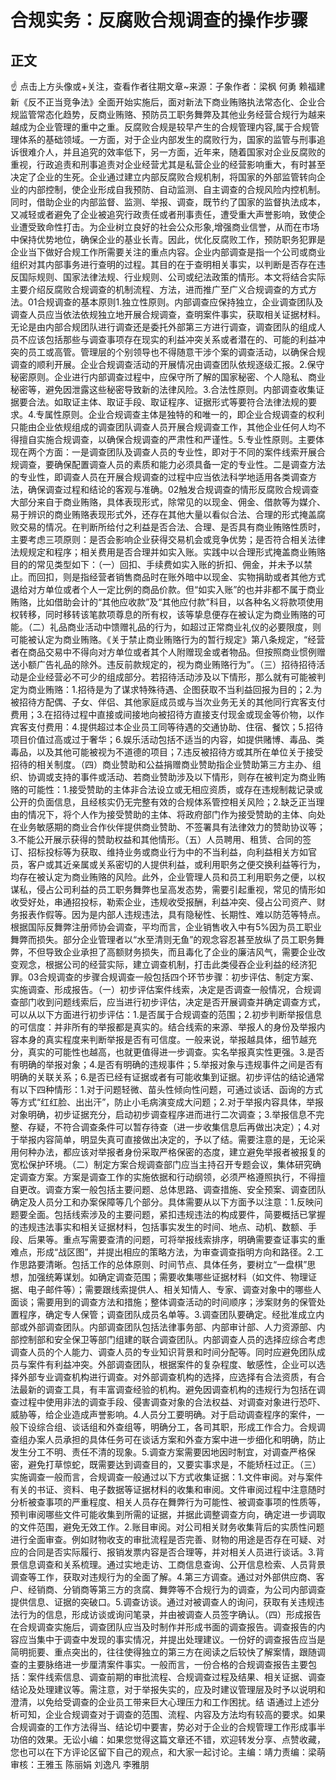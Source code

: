 # 合规实务：反腐败合规调查的操作步骤
## 正文
☝ 点击上方头像或+关注，查看作者往期文章~来源：子象作者：梁枫 何勇 赖福建新《反不正当竞争法》全面开始实施后，面对新法下商业贿赂执法常态化、企业合规监管常态化趋势，反商业贿赂、预防员工职务舞弊及其他业务经营合规行为越来越成为企业管理的重中之重。反腐败合规是较早产生的合规管理内容,属于合规管理体系的基础领域。一方面，对于企业内部发生的腐败行为，国家的监管与刑事追诉很难介人，并且追究的效率低下，另一方面，近年来，随着国家对企业反腐败的重视，行政追责和刑事追责对企业经营尤其是私营企业的经营影响重大，有时甚至决定了企业的生死。企业通过建立内部反腐败合规机制，将国家的外部监管转向企业的内部控制，使企业形成自我预防、自动监测、自主调查的合规风险内控机制。同时，借助企业的内部监督、监测、举报、调查，既节约了国家的监督执法成本，又减轻或者避免了企业被追究行政责任或者刑事责任，遭受重大声誉影响，致使企业遭受致命性打击。为企业树立良好的社会公众形象,增强商业信誉，从而在市场中保持优势地位，确保企业的基业长青。因此，优化反腐败工作，预防职务犯罪是企业当下做好合规工作所需要关注的重点内容。企业内部调查是指一个公司或商业组织对其内部事务进行查明的过程。其目的在于查明相关事实，以判断是否存在违反国际规则、国家法律法规、行业规则、公司或纪法政策的情形。本文将结合实际主要介绍反腐败合规调查的机制流程、方法，进而推广至广义合规调查的方式方法。01合规调查的基本原则1.独立性原则。内部调查应保持独立，企业调查团队及调查人员应当依法依规独立地开展合规调查，查明案件事实，获取相关证据材料。无论是由内部合规团队进行调查还是委托外部第三方进行调查，调查团队的组成人员不应该包括那些与调查事项存在现实的利益冲突关系或者潜在的、可能的利益冲突的员工或高管。管理层的个别领导也不得随意干涉个案的调查活动，以确保合规调查的顺利开展。企业合规调查活动的开展情况由调查团队依规逐级汇报。2.保守秘密原则。企业进行内部调查过程中，应保守所了解的国家秘密、个人隐私、商业秘密等，避免因泄露这些秘密导致新的法律风险。3.合法性原则。内部调查收集证据要合法。如取证主体、取证手段、取证程序、证据形式等要符合法律法规的要求。4.专属性原则。企业合规调查主体是独特的和唯一的，即企业合规调查的权利只能由企业依规组成的调查团队调查人员开展合规调查工作，其他企业任何人均不得擅自实施合规调查，以确保合规调查的严肃性和严谨性。5.专业性原则。主要体现在两个方面：一是调查团队及调查人员的专业性，即对于不同的案件线索开展合规调查，要确保配置调查人员的素质和能力必须具备一定的专业性。二是调查方法的专业性，即调查人员在开展合规调查的过程中应当依法科学地适用各类调查方法，确保调查过程和结论的客观与准确。02触发合规调查的情形反腐败合规调查大部分来自于商业贿赂，具体表现形式，除常见的以现金、佣金、借款等为媒介、易于辨识的商业贿赂表现形式外，还存在其他大量以看似合法、合理的形式掩盖腐败交易的情况。在判断所给付之利益是否合法、合理、是否具有商业贿赂性质时，主要考虑三项原则：是否会影响企业获得交易机会或竞争优势；是否符合相关法律法规规定和程序；相关费用是否合理并如实入账。实践中以合理形式掩盖商业贿赂目的的常见类型如下：（一）回扣、手续费如实入账的折扣、佣金，并未予以禁止。而回扣，则是指经营者销售商品时在账外暗中以现金、实物捐助或者其他方式退给对方单位或者个人一定比例的商品价款。但“如实入账”的也并非都不属于商业贿赂，比如借助会计的“其他应收款”及“其他应付款”科目，以各种名义将款项使用权转移，同时移转该笔款项尊息的所有权，该等挚息便存在被认定为商业贿赂的可能。（二）礼品商业活动中馈赠礼品的行为，如超过正常商业礼仪的必要限度，则可能被认定为商业贿赂。《关于禁止商业贿赂行为的暂行规定》第八条规定，“经营者在商品交易中不得向对方单位或者其个人附赠现金或者物品。但按照商业惯例赠送小额广告礼品的除外。违反前款规定的，视为商业贿赂行为”。（三）招待招待活动是企业经营必不可少的组成部分。若招待活动涉及以下情形，那么就有可能被判定为商业贿赂：1.招待是为了谋求特殊待遇、企图获取不当利益回报为目的；2.为被招待方配偶、子女、伴侣、其他家庭成员或与当次业务无关的其他同行宾客支付费用；3.在招待过程中直接或间接地向被招待方直接支付现金或现金等价物，以作宾客支付费用：4.提供超过本企业员工同等待遇的交通协助、住宿、餐饮；5.招待项目价值过高或过于奢华；6.娱乐活动包括不适当的内容，如提供赌博、毒品、类毒品，以及其他可能被视为不道德的项目；7.违反被招待方或其所在单位关于接受招待的相关制度。（四）商业赞助和公益捐赠商业赞助指企业赞助第三方主办、组织、协调或支持的事件或活动、若商业赞助涉及以下情形，则存在被判定为商业贿赂的可能性：1.接受赞助的主体非合法设立或无相应资质，或存在违规制裁记录或公开的负面信息，且经核实仍无完整有效的合规体系管控相关风险；2.缺乏正当理由的情况下，将个人作为接受赞助的主体、将政府部门作为接受赞助的主体、向处在业务敏感期的商业合作伙伴提供商业赞助、不签署具有法律效力的赞助协议等；3.不能公开展示获得的赞助权益和其他情形。（五）人员聘用、租赁、合同的签订、招标投标等为获取、维持业务或商业行为中的不当利益，向利益相关方如官员，客户或其近亲属或关系密切的人提供利益，或利用职务之便交换利益等行为，均存在被认定为商业贿赂的风险。此外，企业管理人员和员工利用职务之便，以权谋私，侵占公司利益的员工职务舞弊也呈高发态势，需要引起重视，常见的情形如收受好处，串通招投标，勒索企业，违规收受报酬，利益冲突、侵占公司资产、财务报表作假等。因为是内部人违规违法，具有隐秘性、长期性、难以防范等特点。根据国际反舞弊注册师协会调查，平均而言，企业销售收入中有5%因为员工职业舞弊而损失。部分企业管理者以“水至清则无鱼”的观念容忍甚至放纵了员工职务舞弊，不但导致企业承担了高额财务损失，而且毒化了企业的廉洁风气，需要企业改变观念，根据公司的经营实际，建立调查机制，打击此类侵吞企业利益的经济犯罪。03合规调查的步骤合规调查一般包括四个环节步骤：初步评估、制定方案、实施调查、形成报告。（一）初步评估案件线索，决定是否调查一般情况，合规调查部门收到问题线索后，应当进行初步评估，决定是否开展调查并确定调查方式，可以从以下方面进行初步评估：1.是否属于合规调查的范围；2.初步判断举报信息的可信度：并非所有的举报都是真实的。结合线索的来源、举报人的身份及举报内容本身的真实程度来判断举报是否有可信度。一般来说，举报越具体，细节越充分，真实的可能性也越高，也就更值得进一步调查。实名举报真实性更强。3.是否有明确的举报对象；4.是否有明确的违规事件；5.举报对象与违规事件之间是否有明确的关联关系；6.是否已经有证据或者有可能收集到证据。初步评估的结论通常有以下四种情形：1.对于问题轻微、苗头性倾向性问题，可通过谈话、函询的方式等方式“红红脸、出出汗”，防止小毛病演变成大问题；2.对于举报内容具体，举报对象明确，初步证据充分，启动初步调查程序进而进行二次调查；3.举报信息不完整、存疑，不符合调查条件可以暂存待查（进一步收集信息后再做出决定）；4.对于举报内容简单，明显失真可直接做出决定的，予以了结。需要注意的是，无论采用何种办法，都应该对举报者身份采取严格保密的态度，建立避免举报者被报复的宽松保护环境。（二）制定方案合规调查部门应当主持召开专题会议，集体研究确定调查方案。方案是调查工作的实施依据和行动纲领，必须严格遵照执行，不得擅自更改。调查方案一般包括主要问题、总体思路、调查措施、安全预案、调查团队确定及人员分工和办案保障等几个部分。具体需要从以下方面予以注意：1.反映问题要全面。包括线索涉及的主要问题，紧扣违规违法的构成要件，简要概括已掌握的违规违法事实和相关证据材料，包括事实发生的时间、地点、动机、数额、手段、后果等。重点写需要查清的问题，可将举报线索排序，明确需要查证事实的重难点，形成“战区图”，并提出相应的策略方法，为审查调查指明方向和路径。2.工作思路要清晰。包括工作的总体原则、时间节点、具体任务，要树立“一盘棋”思想，加强统筹谋划。如确定调查范围；需要收集哪些证据材料（如文件、物理证据、电子邮件等）；需要跟线索提供人、相关知情人、专家、调查对象中的哪些人面谈；需要用到的调查方法和措施；整体调查活动的时间顺序；涉案财务的保管处置程序，确定专人保管；调查团队成员名单等。3.调查团队要确定。经批准成立内部或外部调查团队。内部调查团队包括法律事务部、内部审计部、人力资源部、内部控制部和安全保卫等部门组建的联合调查团队。内部调查人员的选择应综合考虑调查人员的个人能力、调查人员的专业知识背景和时间分配等。同时应避免团队成员与案件有利益冲突。外部调查团队，根据案件的复杂程度、敏感性，企业可以选择外部专业调查机构进行调查。对外部调查机构的选择，应选择有合法资质，有合法最新的调查工具，有丰富调查经验的机构。避免因调查机构的违规行为包括在调查过程中使用非法的调查手段、侵害调查对象的合法权益、对调查对象进行恐吓、威胁等，给企业造成声誉影响。4.人员分工要明确。对于启动调查程序的案件，一般下设综合组、谈话组和外查组等，明确分工，各司其职，形成工作合力。合规调查组办案人员承担的具体任务可在谈话方案和外查方案中进一步细化和明确，防止发生分工不明、责任不清的现象。5.调查方案需要因地因时制宜，对调查严格保密，避免打草惊蛇，既需要达到调查目的，又要实事求是，不能矫枉过正。（三）实施调查一般而言，合规调查一般通过以下方式收集证据：1.文件审阅。对与案件有关的书证、资料、电子数据等证据材料的收集和审阅。文件审阅过程中注意随时分析被查事项的严重程度、相关人员存在舞弊行为可能性、被调查事项的性质等，预判审阅哪些文件可能收集到所需的证据，并据此调整调查方向，确定进一步调取的文件范围，避免无效工作。2.账目审阅。对公司相关财务收集背后的实质性问题进行全面审查。例如财物收支的审批流程是否完善、财物的用途是否存在可疑、对应的合同是否实际履行、报销发票内容是否合理等，并对相关人员进行谈话。3.背景信息调查和关系梳理。通过实地走访、工商信息查询、公开信息检索、人员背景调查等工作，获取对违规行为的全面了解。4.第三方调查。通过对外部供应商、客户、经销商、分销商等第三方的贪腐、舞弊等不合规行为的调查，为公司内部调查提供信息、证据的突破口。5.调查访谈。通过对被调查人的询问，获取有关违规违法行为的信息，形成访谈或询问笔录，并由被调查人员签字确认。（四）形成报告在合规调查实施后，调查团队应当及时制作并形成书面的调查报告。调查报告的内容应当集中于调查中发现的事实情况，并提出处理建议。一份好的调查报告应当是简明扼要、重点突出的，往往使得独立的第三方在阅读之后较快了解案情，跟随调查的主要脉络进一步厘清案件事实。一般而言，一份合格的合规调查报告主要包括：案件线索信息、调查前期的审批流程、合规调查过程及结果、相关证据、调查结论及处理建议等。需注意，对于举报失实的，应及时建议管理层及时予以说明和澄清，以免给受调查的企业员工带来巨大心理压力和工作困扰。结 语通过上述分析可知，企业合规调查对于调查的范围、流程、内容及方法均有较高的要求。如果合规调查的工作方法得当、结论切中要害，势必对于企业的合规管理工作形成事半功倍的效果。无讼小编：如果您觉得这篇文章还不错，欢迎转发分享、点赞收藏，您也可以在下方评论区留下自己的观点，和大家一起讨论。主编：靖力责编：梁萌审核：王雅玉 陈丽娟 刘逸凡 李雅朋